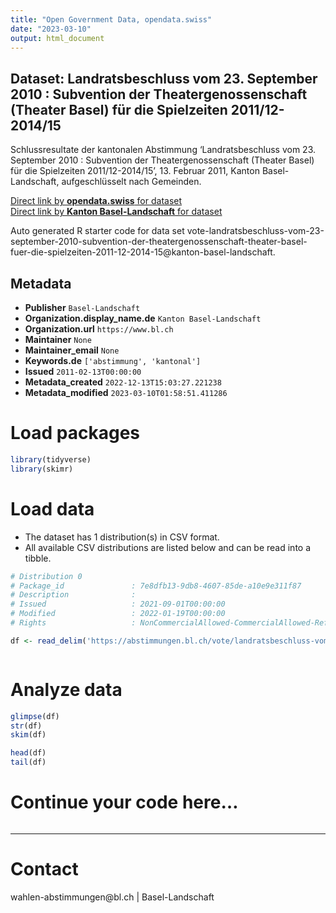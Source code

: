 ```yaml
---
title: "Open Government Data, opendata.swiss"
date: "2023-03-10"
output: html_document
---
```


## Dataset: Landratsbeschluss vom 23. September 2010 : Subvention der Theatergenossenschaft (Theater Basel) für die Spielzeiten 2011/12-2014/15

Schlussresultate der kantonalen Abstimmung 'Landratsbeschluss vom 23. September 2010 : Subvention der Theatergenossenschaft (Theater Basel) für die Spielzeiten 2011/12-2014/15', 13. Februar 2011, Kanton Basel-Landschaft, aufgeschlüsselt nach Gemeinden.

[Direct link by **opendata.swiss** for dataset](https://opendata.swiss/de/dataset/landratsbeschluss-vom-23-september-2010-subvention-der-theatergenossenschaft-theater-ba-2014-15)<br>
[Direct link by **Kanton Basel-Landschaft** for dataset](https://abstimmungen.bl.ch/vote/landratsbeschluss-vom-23-september-2010-subvention-der-theatergenossenschaft-theater-basel-fuer-die-spielzeiten-2011-12-2014-15/data)

Auto generated R starter code for data set vote-landratsbeschluss-vom-23-september-2010-subvention-der-theatergenossenschaft-theater-basel-fuer-die-spielzeiten-2011-12-2014-15@kanton-basel-landschaft.

## Metadata

- **Publisher** `Basel-Landschaft`
- **Organization.display_name.de** `Kanton Basel-Landschaft`
- **Organization.url** `https://www.bl.ch`
- **Maintainer** `None`
- **Maintainer_email** `None`
- **Keywords.de** `['abstimmung', 'kantonal']`
- **Issued** `2011-02-13T00:00:00`
- **Metadata_created** `2022-12-13T15:03:27.221238`
- **Metadata_modified** `2023-03-10T01:58:51.411286`


# Load packages

```r

library(tidyverse)
library(skimr)

```

# Load data

-   The dataset has 1 distribution(s) in CSV format.
-   All available CSV distributions are listed below and can be read into a tibble.

```r

# Distribution 0
# Package_id               : 7e8dfb13-9db8-4607-85de-a10e9e311f87
# Description              : 
# Issued                   : 2021-09-01T00:00:00
# Modified                 : 2022-01-19T00:00:00
# Rights                   : NonCommercialAllowed-CommercialAllowed-ReferenceRequired

df <- read_delim('https://abstimmungen.bl.ch/vote/landratsbeschluss-vom-23-september-2010-subvention-der-theatergenossenschaft-theater-basel-fuer-die-spielzeiten-2011-12-2014-15/data-csv')



```

# Analyze data

```r

glimpse(df)
str(df)
skim(df)

head(df)
tail(df)

```

# Continue your code here...

```r

```

------------------------------------------------------------------------

# Contact

wahlen-abstimmungen@bl.ch | Basel-Landschaft
